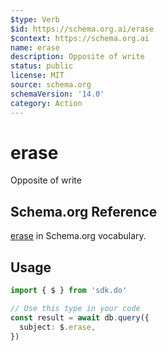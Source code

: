 ```yaml
---
$type: Verb
$id: https://schema.org.ai/erase
$context: https://schema.org.ai
name: erase
description: Opposite of write
status: public
license: MIT
source: schema.org
schemaVersion: '14.0'
category: Action
---
```


# erase

Opposite of write

## Schema.org Reference

[erase](https://schema.org/WriteAction) in Schema.org vocabulary.

## Usage

```typescript
import { $ } from 'sdk.do'

// Use this type in your code
const result = await db.query({
  subject: $.erase,
})
```
